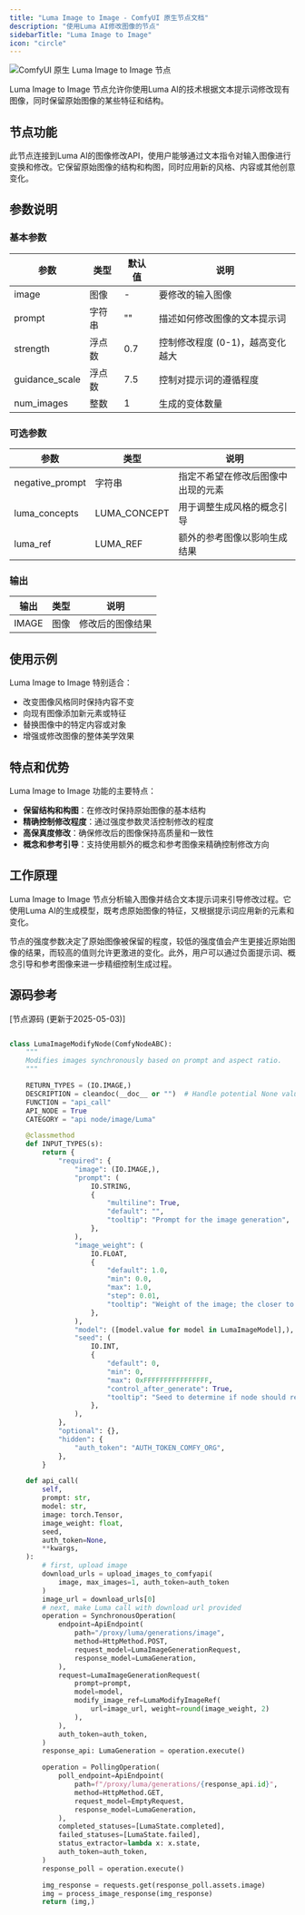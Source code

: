 ```yaml
---
title: "Luma Image to Image - ComfyUI 原生节点文档"
description: "使用Luma AI修改图像的节点"
sidebarTitle: "Luma Image to Image"
icon: "circle"
---
```


![ComfyUI 原生 Luma Image to Image 节点](/images/built-in-nodes/api_nodes/luma/luma-image-to-image.jpg)

Luma Image to Image 节点允许你使用Luma AI的技术根据文本提示词修改现有图像，同时保留原始图像的某些特征和结构。

## 节点功能

此节点连接到Luma AI的图像修改API，使用户能够通过文本指令对输入图像进行变换和修改。它保留原始图像的结构和构图，同时应用新的风格、内容或其他创意变化。

## 参数说明

### 基本参数

| 参数 | 类型 | 默认值 | 说明 |
|-----|-----|-------|------|
| image | 图像 | - | 要修改的输入图像 |
| prompt | 字符串 | "" | 描述如何修改图像的文本提示词 |
| strength | 浮点数 | 0.7 | 控制修改程度 (0-1)，越高变化越大 |
| guidance_scale | 浮点数 | 7.5 | 控制对提示词的遵循程度 |
| num_images | 整数 | 1 | 生成的变体数量 |

### 可选参数

| 参数 | 类型 | 说明 |
|-----|-----|------|
| negative_prompt | 字符串 | 指定不希望在修改后图像中出现的元素 |
| luma_concepts | LUMA_CONCEPT | 用于调整生成风格的概念引导 |
| luma_ref | LUMA_REF | 额外的参考图像以影响生成结果 |

### 输出

| 输出 | 类型 | 说明 |
|-----|-----|------|
| IMAGE | 图像 | 修改后的图像结果 |

## 使用示例

Luma Image to Image 特别适合：

- 改变图像风格同时保持内容不变
- 向现有图像添加新元素或特征
- 替换图像中的特定内容或对象
- 增强或修改图像的整体美学效果

## 特点和优势

Luma Image to Image 功能的主要特点：

- **保留结构和构图**：在修改时保持原始图像的基本结构
- **精确控制修改程度**：通过强度参数灵活控制修改的程度
- **高保真度修改**：确保修改后的图像保持高质量和一致性
- **概念和参考引导**：支持使用额外的概念和参考图像来精确控制修改方向

## 工作原理

Luma Image to Image 节点分析输入图像并结合文本提示词来引导修改过程。它使用Luma AI的生成模型，既考虑原始图像的特征，又根据提示词应用新的元素和变化。

节点的强度参数决定了原始图像被保留的程度，较低的强度值会产生更接近原始图像的结果，而较高的值则允许更激进的变化。此外，用户可以通过负面提示词、概念引导和参考图像来进一步精细控制生成过程。

## 源码参考

[节点源码 (更新于2025-05-03)] 

```python

class LumaImageModifyNode(ComfyNodeABC):
    """
    Modifies images synchronously based on prompt and aspect ratio.
    """

    RETURN_TYPES = (IO.IMAGE,)
    DESCRIPTION = cleandoc(__doc__ or "")  # Handle potential None value
    FUNCTION = "api_call"
    API_NODE = True
    CATEGORY = "api node/image/Luma"

    @classmethod
    def INPUT_TYPES(s):
        return {
            "required": {
                "image": (IO.IMAGE,),
                "prompt": (
                    IO.STRING,
                    {
                        "multiline": True,
                        "default": "",
                        "tooltip": "Prompt for the image generation",
                    },
                ),
                "image_weight": (
                    IO.FLOAT,
                    {
                        "default": 1.0,
                        "min": 0.0,
                        "max": 1.0,
                        "step": 0.01,
                        "tooltip": "Weight of the image; the closer to 0.0, the less the image will be modified.",
                    },
                ),
                "model": ([model.value for model in LumaImageModel],),
                "seed": (
                    IO.INT,
                    {
                        "default": 0,
                        "min": 0,
                        "max": 0xFFFFFFFFFFFFFFFF,
                        "control_after_generate": True,
                        "tooltip": "Seed to determine if node should re-run; actual results are nondeterministic regardless of seed.",
                    },
                ),
            },
            "optional": {},
            "hidden": {
                "auth_token": "AUTH_TOKEN_COMFY_ORG",
            },
        }

    def api_call(
        self,
        prompt: str,
        model: str,
        image: torch.Tensor,
        image_weight: float,
        seed,
        auth_token=None,
        **kwargs,
    ):
        # first, upload image
        download_urls = upload_images_to_comfyapi(
            image, max_images=1, auth_token=auth_token
        )
        image_url = download_urls[0]
        # next, make Luma call with download url provided
        operation = SynchronousOperation(
            endpoint=ApiEndpoint(
                path="/proxy/luma/generations/image",
                method=HttpMethod.POST,
                request_model=LumaImageGenerationRequest,
                response_model=LumaGeneration,
            ),
            request=LumaImageGenerationRequest(
                prompt=prompt,
                model=model,
                modify_image_ref=LumaModifyImageRef(
                    url=image_url, weight=round(image_weight, 2)
                ),
            ),
            auth_token=auth_token,
        )
        response_api: LumaGeneration = operation.execute()

        operation = PollingOperation(
            poll_endpoint=ApiEndpoint(
                path=f"/proxy/luma/generations/{response_api.id}",
                method=HttpMethod.GET,
                request_model=EmptyRequest,
                response_model=LumaGeneration,
            ),
            completed_statuses=[LumaState.completed],
            failed_statuses=[LumaState.failed],
            status_extractor=lambda x: x.state,
            auth_token=auth_token,
        )
        response_poll = operation.execute()

        img_response = requests.get(response_poll.assets.image)
        img = process_image_response(img_response)
        return (img,)

```